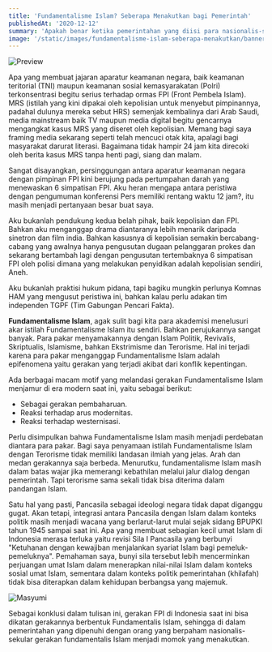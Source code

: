 ```yaml
---
title: 'Fundamentalisme Islam? Seberapa Menakutkan bagi Pemerintah'
publishedAt: '2020-12-12'
summary: 'Apakah benar ketika pemerintahan yang diisi para nasionalis-sekular terkena penyakit Islamophobia'
image: '/static/images/fundamentalisme-islam-seberapa-menakutkan/banner.jpg'
---
```


![Preview](/static/images/fundamentalisme-islam-seberapa-menakutkan/banner.png)

Apa yang membuat jajaran aparatur keamanan negara, baik keamanan teritorial (TNI) maupun keamanan sosial kemasyarakatan (Polri) terkonsentrasi begitu serius terhadap ormas FPI (Front Pembela Islam). MRS (istilah yang kini dipakai oleh kepolisian untuk menyebut pimpinannya, padahal dulunya mereka sebut HRS) semenjak kembalinya dari Arab Saudi, media mainstream baik TV maupun media digital begitu gencarnya mengangkat kasus MRS yang diseret oleh kepolisian. Memang bagi saya framing media sekarang seperti telah mencuci otak kita, apalagi bagi masyarakat darurat literasi. Bagaimana tidak hampir 24 jam kita direcoki oleh berita kasus MRS tanpa henti pagi, siang dan malam.

Sangat disayangkan, persinggungan antara aparatur keamanan negara dengan pimpinan FPI kini berujung pada pertumpahan darah yang menewaskan 6 simpatisan FPI. Aku heran mengapa antara peristiwa dengan pengumuman konferensi Pers memiliki rentang waktu 12 jam?, itu masih menjadi pertanyaan besar buat saya.

Aku bukanlah pendukung kedua belah pihak, baik kepolisian dan FPI. Bahkan aku menganggap drama diantaranya lebih menarik daripada sinetron dan film india. Bahkan kasusnya di kepolisian semakin bercabang-cabang yang awalnya hanya pengusutan dugaan pelanggaran prokes dan sekarang bertambah lagi dengan pengusutan tertembaknya 6 simpatisan FPI oleh polisi dimana yang melakukan penyidikan adalah kepolisian sendiri, Aneh.

Aku bukanlah praktisi hukum pidana, tapi bagiku mungkin perlunya Komnas HAM yang mengusut peristiwa ini, bahkan kalau perlu adakan tim independen TGPF (Tim Gabungan Pencari Fakta).

**Fundamentalisme Islam**, agak sulit bagi kita para akademisi menelusuri akar istilah Fundamentalisme Islam itu sendiri. Bahkan perujukannya sangat banyak. Para pakar menyamakannya dengan Islam Politik, Revivalis, Skriptualis, Islamisme, bahkan Ekstrimisme dan Terorisme. Hal ini terjadi karena para pakar menganggap Fundamentalisme Islam adalah epifenomena yaitu gerakan yang terjadi akibat dari konflik kepentingan.

Ada berbagai macam motif yang melandasi gerakan Fundamentalisme Islam menjamur di era modern saat ini, yaitu sebagai berikut:

- Sebagai gerakan pembaharuan.
- Reaksi terhadap arus modernitas.
- Reaksi terhadap westernisasi.

Perlu disimpulkan bahwa Fundamentalisme Islam masih menjadi perdebatan diantara para pakar. Bagi saya penyamaan istilah Fundamentalisme Islam dengan Terorisme tidak memiliki landasan ilmiah yang jelas. Arah dan medan gerakannya saja berbeda. Menurutku, fundamentalisme Islam masih dalam batas wajar jika memerangi kebathilan melalui jalur dialog dengan pemerintah. Tapi terorisme sama sekali tidak bisa diterima dalam pandangan Islam.

Satu hal yang pasti, Pancasila sebagai ideologi negara tidak dapat diganggu gugat. Akan tetapi, integrasi antara Pancasila dengan Islam dalam konteks politik masih menjadi wacana yang berlarut-larut mulai sejak sidang BPUPKI tahun 1945 sampai saat ini. Apa yang membuat sebagian kecil umat Islam di Indonesia merasa terluka yaitu revisi Sila I Pancasila yang berbunyi "Ketuhanan dengan kewajiban menjalankan syariat Islam bagi pemeluk-pemeluknya". Pemahaman saya, bunyi sila tersebut lebih mencerminkan perjuangan umat Islam dalam menerapkan nilai-nilai Islam dalam konteks sosial umat Islam, sementara dalam konteks politik pemerintahan (khilafah) tidak bisa diterapkan dalam kehidupan berbangsa yang majemuk.

![Masyumi](/static/images/fundamentalisme-islam-seberapa-menakutkan/masyumi.png)

Sebagai konklusi dalam tulisan ini, gerakan FPI di Indonesia saat ini bisa dikatan gerakannya berbentuk Fundamentalis Islam, sehingga di dalam pemerintahan yang dipenuhi dengan orang yang berpaham nasionalis-sekular gerakan fundamentalis Islam menjadi momok yang menakutkan.
